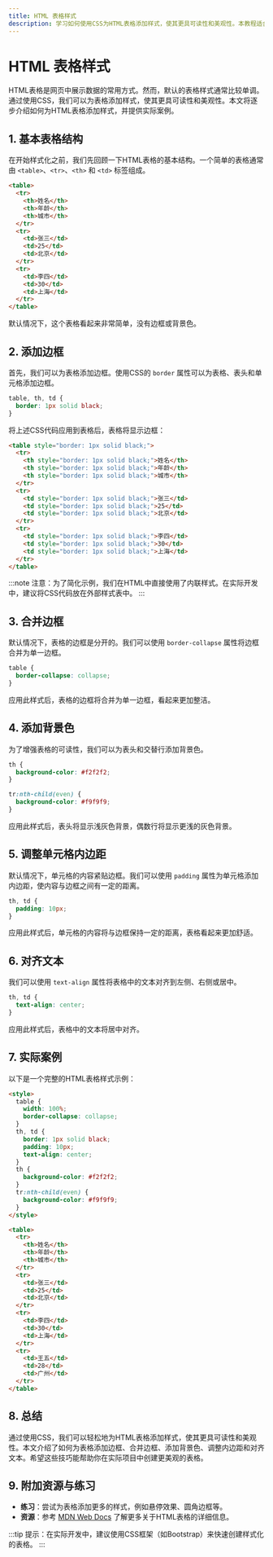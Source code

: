 ```yaml
---
title: HTML 表格样式
description: 学习如何使用CSS为HTML表格添加样式，使其更具可读性和美观性。本教程适合初学者，包含代码示例和实际案例。
---
```


# HTML 表格样式

HTML表格是网页中展示数据的常用方式。然而，默认的表格样式通常比较单调。通过使用CSS，我们可以为表格添加样式，使其更具可读性和美观性。本文将逐步介绍如何为HTML表格添加样式，并提供实际案例。

## 1. 基本表格结构

在开始样式化之前，我们先回顾一下HTML表格的基本结构。一个简单的表格通常由 `<table>`、`<tr>`、`<th>` 和 `<td>` 标签组成。

```html
<table>
  <tr>
    <th>姓名</th>
    <th>年龄</th>
    <th>城市</th>
  </tr>
  <tr>
    <td>张三</td>
    <td>25</td>
    <td>北京</td>
  </tr>
  <tr>
    <td>李四</td>
    <td>30</td>
    <td>上海</td>
  </tr>
</table>
```

默认情况下，这个表格看起来非常简单，没有边框或背景色。

## 2. 添加边框

首先，我们可以为表格添加边框。使用CSS的 `border` 属性可以为表格、表头和单元格添加边框。

```css
table, th, td {
  border: 1px solid black;
}
```

将上述CSS代码应用到表格后，表格将显示边框：

```html
<table style="border: 1px solid black;">
  <tr>
    <th style="border: 1px solid black;">姓名</th>
    <th style="border: 1px solid black;">年龄</th>
    <th style="border: 1px solid black;">城市</th>
  </tr>
  <tr>
    <td style="border: 1px solid black;">张三</td>
    <td style="border: 1px solid black;">25</td>
    <td style="border: 1px solid black;">北京</td>
  </tr>
  <tr>
    <td style="border: 1px solid black;">李四</td>
    <td style="border: 1px solid black;">30</td>
    <td style="border: 1px solid black;">上海</td>
  </tr>
</table>
```

:::note
注意：为了简化示例，我们在HTML中直接使用了内联样式。在实际开发中，建议将CSS代码放在外部样式表中。
:::

## 3. 合并边框

默认情况下，表格的边框是分开的。我们可以使用 `border-collapse` 属性将边框合并为单一边框。

```css
table {
  border-collapse: collapse;
}
```

应用此样式后，表格的边框将合并为单一边框，看起来更加整洁。

## 4. 添加背景色

为了增强表格的可读性，我们可以为表头和交替行添加背景色。

```css
th {
  background-color: #f2f2f2;
}

tr:nth-child(even) {
  background-color: #f9f9f9;
}
```

应用此样式后，表头将显示浅灰色背景，偶数行将显示更浅的灰色背景。

## 5. 调整单元格内边距

默认情况下，单元格的内容紧贴边框。我们可以使用 `padding` 属性为单元格添加内边距，使内容与边框之间有一定的距离。

```css
th, td {
  padding: 10px;
}
```

应用此样式后，单元格的内容将与边框保持一定的距离，表格看起来更加舒适。

## 6. 对齐文本

我们可以使用 `text-align` 属性将表格中的文本对齐到左侧、右侧或居中。

```css
th, td {
  text-align: center;
}
```

应用此样式后，表格中的文本将居中对齐。

## 7. 实际案例

以下是一个完整的HTML表格样式示例：

```html
<style>
  table {
    width: 100%;
    border-collapse: collapse;
  }
  th, td {
    border: 1px solid black;
    padding: 10px;
    text-align: center;
  }
  th {
    background-color: #f2f2f2;
  }
  tr:nth-child(even) {
    background-color: #f9f9f9;
  }
</style>

<table>
  <tr>
    <th>姓名</th>
    <th>年龄</th>
    <th>城市</th>
  </tr>
  <tr>
    <td>张三</td>
    <td>25</td>
    <td>北京</td>
  </tr>
  <tr>
    <td>李四</td>
    <td>30</td>
    <td>上海</td>
  </tr>
  <tr>
    <td>王五</td>
    <td>28</td>
    <td>广州</td>
  </tr>
</table>
```

## 8. 总结

通过使用CSS，我们可以轻松地为HTML表格添加样式，使其更具可读性和美观性。本文介绍了如何为表格添加边框、合并边框、添加背景色、调整内边距和对齐文本。希望这些技巧能帮助你在实际项目中创建更美观的表格。

## 9. 附加资源与练习

- **练习**：尝试为表格添加更多的样式，例如悬停效果、圆角边框等。
- **资源**：参考 [MDN Web Docs](https://developer.mozilla.org/zh-CN/docs/Web/HTML/Element/table) 了解更多关于HTML表格的详细信息。

:::tip
提示：在实际开发中，建议使用CSS框架（如Bootstrap）来快速创建样式化的表格。
:::